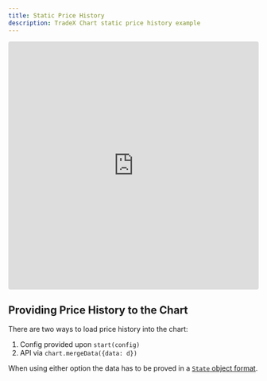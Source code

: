 ```yaml
---
title: Static Price History
description: TradeX Chart static price history example
---
```


<iframe src="https://codesandbox.io/embed/tradex-chart-static-price-history-d2mcgn?fontsize=14&hidenavigation=1&theme=dark"
     style="width:100%; height:500px; border:0; border-radius: 4px; overflow:hidden;"
     title="TradeX-chart - static price history"
     allow="accelerometer; ambient-light-sensor; camera; encrypted-media; geolocation; gyroscope; hid; microphone; midi; payment; usb; vr; xr-spatial-tracking"
     sandbox="allow-forms allow-modals allow-popups allow-presentation allow-same-origin allow-scripts"
   ></iframe>

## Providing Price History to the Chart

There are two ways to load price history into the chart:

1. Config provided upon ``start(config)``
2. API via ``chart.mergeData({data: d})``

When using either option the data has to be proved in a [``State`` object format](../../reference/state/#state-object).